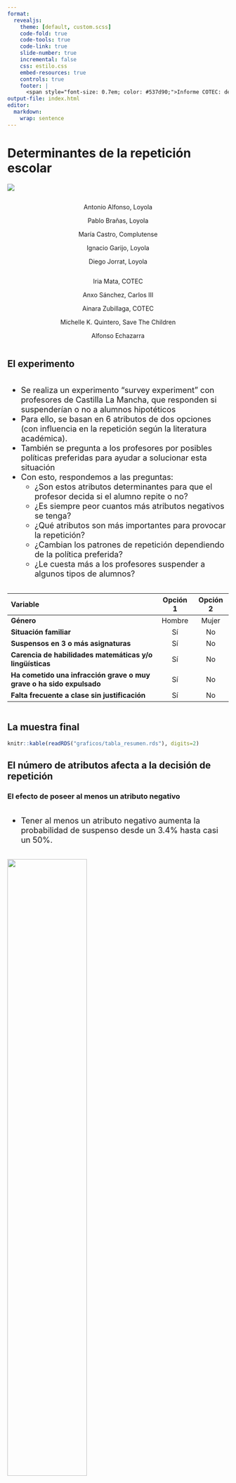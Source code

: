 ```yaml
---
format: 
  revealjs:
    theme: [default, custom.scss]
    code-fold: true
    code-tools: true
    code-link: true
    slide-number: true
    incremental: false
    css: estilo.css
    embed-resources: true
    controls: true
    footer: |
      <span style="font-size: 0.7em; color: #537d90;">Informe COTEC: determinantes de la repetición escolar</span>
output-file: index.html
editor: 
  markdown: 
    wrap: sentence
---
```


# Determinantes de la repetición escolar {.diapositiva-titulo style="background: none;" data-menu-title="Titulo"}

<img src="svg/logolargo.png" class="imglogoslide1"/>

::: {style="text-align: center; margin-top: 1em; margin-bottom: 1em"}
::: {layout="[[1,1]]"}
::: column
Antonio Alfonso, Loyola

Pablo Brañas, Loyola

María Castro, Complutense

Ignacio Garijo, Loyola

Diego Jorrat, Loyola
:::

::: column
Iria Mata, COTEC

Anxo Sánchez, Carlos III

Ainara Zubillaga, COTEC

Michelle K. Quintero, Save The Children

Alfonso Echazarra
:::
:::
:::

## El experimento

::: {layout="[[1,1]]"}
::: column
::: callout
::: {style="font-size: 1.3em;"}
-   Se realiza un experimento "survey experiment" con profesores de Castilla La Mancha, que responden si suspenderían o no a alumnos hipotéticos
-   Para ello, se basan en 6 atributos de dos opciones (con influencia en la repetición según la literatura académica).
-   También se pregunta a los profesores por posibles políticas preferidas para ayudar a solucionar esta situación
-   Con esto, respondemos a las preguntas:
    -   ¿Son estos atributos determinantes para que el profesor decida si el alumno repite o no?
    -   ¿Es siempre peor cuantos más atributos negativos se tenga?
    -   ¿Qué atributos son más importantes para provocar la repetición?
    -   ¿Cambian los patrones de repetición dependiendo de la política preferida?
    -   ¿Le cuesta más a los profesores suspender a algunos tipos de alumnos?
:::
:::
:::

::: column
| Variable                                                             | Opción 1 | Opción 2 |
|:------------------------------------------------|:----------:|:----------:|
| **Género**                                                           |  Hombre  |  Mujer   |
| **Situación familiar**                                               |    Sí    |    No    |
| **Suspensos en 3 o más asignaturas**                                 |    Sí    |    No    |
| **Carencia de habilidades matemáticas y/o lingüísticas**             |    Sí    |    No    |
| **Ha cometido una infracción grave o muy grave o ha sido expulsado** |    Sí    |    No    |
| **Falta frecuente a clase sin justificación**                        |    Sí    |    No    |
:::
:::

## La muestra final

```r

knitr::kable(readRDS("graficos/tabla_resumen.rds"), digits=2)
```

## El número de atributos afecta a la decisión de repetición

::: panel-tabset
### El efecto de poseer al menos un atributo negativo

::: {layout="[[1,1]]"}
::: column
::: callout
::: {style="font-size: 1.3em;"}
-   Tener al menos un atributo negativo aumenta la probabilidad de suspenso desde un 3.4% hasta casi un 50%.
:::
:::
:::

::: column
![](graficos/algunovsninguno.jpeg){width="60%"}
:::
:::

### El efecto de cada atributo negativo adicional

::: {layout="[[1,1]]"}
::: column
::: callout
::: {style="font-size: 1.3em;"}
-   Cuantos más atributos típicos de la repetición, mayor probabilidad de que el profesor suspenda al alumno
-   Un 3.4% de los profesores suspenden al alumno pese a no tener atributos negativos (boycott al experimento), mientras que un 15% de las tarjetas no son suspensas aunque tengan todos los atributos negativos (profesores que no creen en la repetición)
-   Sin embargo, el sexto atributo negativo no aumenta la probabilidad de repetición con respecto al quinto. Es decir, 5 atributos son suficientes para que el alumno repita con un 85% de probabilidad.
:::
:::
:::

::: column
![](graficos/monotonia.jpeg){width="60%"}
:::
:::
:::

## Los suspensos determinan la repetición para los profesores

::: {layout="[[1,1.5]]"}
::: column
::: callout
::: {style="font-size: 1.3em;"}
-   Los atributos socioeconómicas (género, situación familiar) no hacen que los profesores hagan suspender mucho más a los niños
-   Los atributos académicos son más importantes, especialmente que el alumno tenga 3 o más suspensos
-   Esto es más importante para los profesores que la falta de competencias lingüísticas y matemáticas del alumno
-   Los atributos relacionadas con el comportamiento (absentismo o disruptivo) son también importantes, pero en menor medida
:::
:::
:::

::: column
![](graficos/unfallo.jpeg){width="60%"}
:::
:::

## Las interacciones entre atributos también son importantes

::: {layout="[[0.8,1.4]]"}
::: column
::: callout
::: {style="font-size: 1.3em;"}
-   Los alumnos que suspenden y tienen carencia de competencias matemáticas y/o lingüísticas llegan prácticamente a la probabilidad máxima de repetición
-   Como ya se podía observar, el número de suspensos es más importante que la falta de competencias en matemáticas y/o lengua para los profesores.
    -   Un alumno con varios suspensos con competencias pasa de tener una probabilidad de suspenso de 43.9% a 81.2% sin las competencias.
    -   Sin embargo, un alumno sin suspensos pero con falta de competencias matemáticas y lingüísticas pasa de un 18.2% de probabilidad de repetir a un 81.2% si tiene suspensos.
:::
:::
:::

::: column
![](graficos/interacciondosfallos.jpeg){width="60%"}

::: {style="font-size: 1em; color: grey"}
Categoría base: niña sin condicionantes
:::
:::
:::

## Las políticas preferidas también son un buen indicativo de si el profesor es más dado a la repetición

::: panel-tabset
### Las políticas preferidas

::: {layout="[[1,1.5]]"}
::: column
::: callout
::: {style="font-size: 1.3em;"}
<ul style="list-style-type: lower-alpha;">

<li>Se cambien los criterios de promoción en la Junta de Evaluación: unanimidad para hacer repetir, voto secreto y anónimo.
(9.6%).</li>

<li>Todo el profesorado del centro recibe formación adaptada y acompañamiento docente en metodologías didácticas inclusivas y gestión de aula multinivel.
(36.1%).</li>

<li>El alumno recibirá refuerzo educativo en un grupo pequeño el próximo curso (en grupo pequeño, un profesor de apoyo, dentro o fuera del aula).
(54.3%).</li>

</ul>
:::
:::
:::

::: column
![](graficos/piechart.jpeg){width="60%"}
:::
:::

### Decisiones por política

::: {layout="[[1,1.3]]"}
::: column
::: callout
::: {style="font-size: 1.3em;"}
-   Los profesores que piensan que se deberían cambiar los criterios de promoción son los más duros.
-   Sin embargo, los profesores que consideran que la mejor idea sería formar a los profesores son los que menos suspenden.
-   Las diferencias no son muy grandes pero sí significativas.
:::
:::
:::

::: column
![](graficos/politica_preferida.jpeg){width="60%"}
:::
:::

### Decisiones por atributo y tipo de profesor

::: {layout="[[0.7,1.3]]"}
::: column
::: panel-tabset
### Formación

::: callout
::: {style="font-size: 1.3em;"}
-   Los profesores que creen que la mejor solución es formar a los profesores creen menos en la importancia de los suspensos como factor relevante para la repetición, aunque le dan mucha importancia a la falta de competencias matemáticas y lingüísticas.
:::
:::

### Refuerzo

::: callout
::: {style="font-size: 1.3em;"}
-   Los profesores que consideran que habría que aportar refuerzo a los alumnos también le dan importancia a los suspensos, y más importancia al absentismo que sus compañeros. Por otro lado, son los que menos importancia le dan a la situación familiar del alumno.
:::
:::

### Criterios

::: callout
::: {style="font-size: 1.3em;"}
-   Los profesores que consideran que habría que ajustar los criterios de promoción son los que más suspenden, aunque sean la minoría. Para ellos, los suspensos y la falta de competencias matemáticas y lingüísticas son clave.
:::
:::
:::
:::

::: column
![](graficos/penalizacion1fallo_gustospolitica.jpeg){width="60%"}
:::
:::
:::

## Los suspensos son la característica más importante para determinar si un alumno suspende

::: panel-tabset
### Machine learning

::: {layout="[[1,1]]"}
::: column
::: callout
::: {style="font-size: 1.3em;"}
-   El modelo de Machine Learning llamado Random Forest se basa en árboles de decisión para predecir la respuesta más probable de un profesor dadas las características del alumno.
-   Este modelo, alimentado con nuestra base de datos, nos explica cuáles son los atributos más determinantes a la hora de tomar decisiones para los profesores.
-   En este caso, como cabía esperar, los suspensos y la falta de competencias clave destacan, aunque el absentismo o ser disruptivo son también relevantes.
-   Por otro lado, los atributos socioeconómicas como la situación familiar o el género del alumno no son tan importantes.
:::
:::
:::

::: column
![](graficos/random_forest.jpeg){width="60%"}
:::
:::

### Tiempos de suspenso

::: {layout="[[1,1]]"}
::: column
::: callout
::: {style="font-size: 1.3em;"}
-   Utilizamos un modelo supervisado para ver qué atributos influyen más a la hora de suspender a un alumno.
-   Observamos que, de media, los suspensos reducen la decisión en 6.3 segundos, por lo que facilitan al profesor la decisión de hacer repetir.
-   Ser disruptivo y las absenciones, por otro lado, aumentan el tiempo de toma de decisiones de manera significativa (3.4 y 4.4 segundos respectivamente).
-   El género, la situación familiar y la falta de competencias no son determinantes para explicar el tiempo que toma a un profesor la decisión de suspenso
:::
:::
:::

::: column
![](graficos/coefplot.jpeg){width="60%"}
:::
:::
:::

## ¿Qué le parecería prohibir la repetición de curso por ley?


:::{layout="[[1,1]]"}

:::{.column}

### A favor

::: callout
<div style="font-size: 1.3em;">
- **Fomentar alternativas más eficaces:** 6.2%. Prefieren invertir en recursos, apoyos personalizados y programas alternativos antes que permitir la repetición.
- **Necesidad de madurez personal:** 4.2%. Consideran que algunos alumnos necesitan tiempo para madurar, pero no siempre debe implicar repetir.
- **Evitar efectos negativos sobre el alumno:** 3.6%. Señalan posibles consecuencias emocionales, sociales o motivacionales de repetir curso.
- **Repetición solo en casos excepcionales:** 1.2%. Defienden que se use solo como medida extrema, tras valorar bien cada caso.
- **Importancia del enfoque competencial:** 0.2%. Valoran que el aprendizaje de competencias debe pesar más que el número de asignaturas suspensas.
</div>
:::
:::



:::{.column}

### En contra

::: callout
<div style="font-size: 1.3em;">
-   **Garantizar adquisición de competencias:** 23.7%. Argumentan que no se debe pasar de curso sin dominar los contenidos o competencias básicas.
-   **Repetir como oportunidad de mejora:** 11.7%. Ven la repetición como una herramienta útil para reforzar conocimientos y mejorar confianza.
-   **Diferencias individuales en maduración:** 8.3%. Destacan que cada alumno tiene un ritmo madurativo distinto y repetir puede ayudar.
-   **Valoración individualizada:** 2.3%. Señalan que las decisiones deben tomarse caso por caso, no con reglas generales.
-   **Crítica a enfoque estadístico:** 0.3%. Acusan a las políticas de estar centradas en maquillar cifras más que en el aprendizaje real.
-   **Impacto negativo en el aula:** 0.1%. Mencionan que alumnos no preparados retrasan o afectan al resto del grupo.
</div>
:::
:::


:::

## ¿Qué le parecería eliminar el Certificado de Escolaridad (título de finalización de la ESO) y sustituirlo por un informe de competencias del alumnado?

::: {layout="[[1,1]]"}

::: {.column}

### A favor

::: {.callout style="font-size: 1.3em;"}

- **Reconoce fortalezas y debilidades específicas del alumno (orientación personalizada):** Permite mostrar capacidades reales, identificar áreas a mejorar y orientar al alumno en su futuro. 19.1%. Ejemplo: "El informe permite ver sus puntos fuertes y débiles y encaminarse hacia un lado u otro."
- **Mejor reflejo del aprendizaje actual que un título general:** Sostienen que el informe es más útil que un certificado genérico que no detalla logros reales. 11.3%. Ejemplo: "El certificado no refleja lo que sabe hacer el alumno."
- **Atiende mejor a la diversidad y características del alumnado:** Beneficia a estudiantes con dificultades específicas o perfiles no tradicionales. 7.8%. Ejemplo: "No todo el alumnado es capaz de conseguir el certificado, hay que tener en cuenta sus características personales y sociales."
- **Promueve una evaluación más justa y centrada en competencias reales:** Defienden que es más coherente con el enfoque educativo por competencias. 6.2%. Ejemplo: "La valoración de competencias es más importante en la sociedad actual."

:::
:::

::: {.column}

### En contra

::: {.callout style="font-size: 1.3em;"}

- **Postura ambigua o indiferente:** 1.9%. Respuestas como "NS/NC", "me da igual" o dudas sobre el impacto real del cambio.
- **Resta importancia al tipo de documento:** 1.4%. Consideran que cambiar el nombre o formato del documento no afecta significativamente al alumnado.
- **Crítica a cambios burocráticos innecesarios:** 0.9%. Ven el informe como otra forma de burocracia sin impacto real en el aprendizaje.
- **Perjudica la motivación y cultura del esfuerzo:** 0.9%. Argumentan que sin un título oficial que sirva como meta, se reduce la motivación para esforzarse.
- **Rechazo por ser una medida no probada:** 0.2%. Desconfían del cambio por falta de experiencia o evidencias claras.
- **Defensa del valor del certificado actual:** 0.2%. Ven el certificado como una garantía de nivel que no debe eliminarse.

:::
:::

:::



## Anexo: primaria vs. secundaria

::: panel-tabset
### UN FALLO

::: {layout="[[1,1]]"}

### PRIMARIA
::: column


![](graficos/unfalloprimaria.jpeg){width="60%"}
:::

### SECUNDARIA
::: column

![](graficos/unfallosecundaria.jpeg){width="60%"}
:::
:::

### INTERACCIÓN

::: {layout="[[1,1]]"}
### Primaria

::: column
![](graficos/interacciondosfallosprimaria.jpeg){width="60%"}
:::

### SECUNDARIA

::: column
![](graficos/interacciondosfallossecundaria.jpeg){width="60%"}
:::
:::
:::
